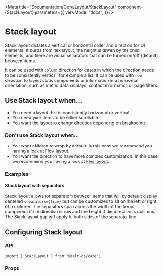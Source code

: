 
<Meta
  title="Documentation/Core/Layout/StackLayout"
  component={StackLayout}
  parameters={{
    viewMode: "docs",
  }}
/>

# Stack layout

Stack layout dictates a vertical or horizontal order and direction for UI elements.
It builds from flex layout, the height is driven by the child elements, and there are visual separators that can be turned on/off (default) between items.

It can be used with `column` direction for cases in which the direction needs to be consistently vertical, for example a list.
It can be used with `row` direction to layout static components or information in a horizontal orientation, such as metric data displays, contact information or page filters.

<Canvas>
  <Story id="core-layout-stacklayout--default-stack-layout" />
</Canvas>

## Use Stack layout when...

- You need a layout that is consistently horizontal or vertical.
- You need your items to be either scrollable.
- You want the layout to change direction depending on breakpoints.

### Don't use Stack layout when...

- You want children to wrap by default. In this case we recommend you having a look at [Flow layout](?path=/docs/documentation-core-layout-flowlayout--page).
- You want the direction to have more complex customization. In this case we recommend you having a look at [Flex layout](?path=/docs/documentation-core-layout-flexlayout--page).

### Examples

#### Stack layout with separators

Stack layout allows for separators between items that will by default display centered `separators={true}` but can be customized to sit on the left or right of a children.
The separators span across the width of the layout component if the direction is row and the height if the direction is columns.
The Stack layout gap will apply to both sides of the separator line.

<Canvas>
  <Story id="core-layout-stacklayout--stack-layout-with-separators" />
</Canvas>

## Configuring Stack layout

### API

```
import { StackLayout } from "@salt-ds/core";
```

### Props

<ArgsTable of={StackLayout} />

<HelpAndSupport />
